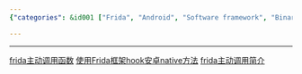 ```yaml
---
{"categories": &id001 ["Frida", "Android", "Software framework", "Binary code", "Method calling", "Hooking native methods", "Article links"], "category": "Android Development", "date": "2022-12-07 06:34:06", "description": "The text offers a compilation of articles that guide users on utilizing Frida, an open-source software framework, to interact with Android methods and modify native code through direct function calls and hook implementations.", "tags": *id001, "title": "直接调用安卓方法 frida 直接调用二进制里面的方法"}

---
```


------
[frida主动调用函数](http://t.zoukankan.com/shlyd-p-14726850.html)
[使用Frida框架hook安卓native方法](https://blog.wuhao13.xin/1540.html)
[frida主动调用简介](http://www.mchz.com.cn/cn/service/Safety-Lab/info_26_itemid_5132.html)
